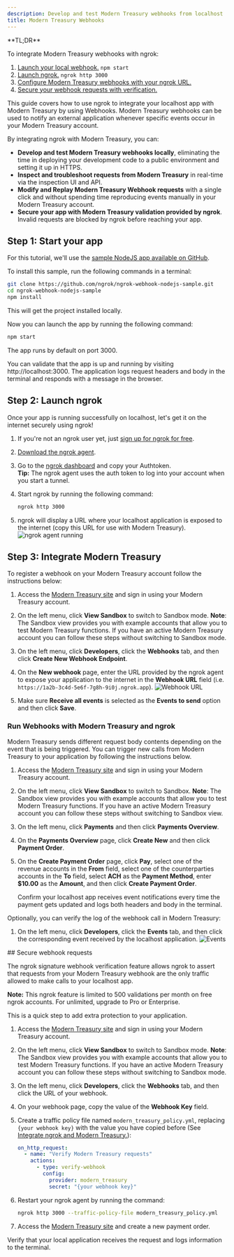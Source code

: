 ```yaml
---
description: Develop and test Modern Treasury webhooks from localhost
title: Modern Treasury Webhooks
---
```


<Tip>
**TL;DR**



To integrate Modern Treasury webhooks with ngrok:

1. [Launch your local webhook.](#start-your-app) `npm start`
1. [Launch ngrok.](#start-ngrok) `ngrok http 3000`
1. [Configure Modern Treasury webhooks with your ngrok URL.](#setup-webhook)
1. [Secure your webhook requests with verification.](#security)
</Tip>

This guide covers how to use ngrok to integrate your localhost app with Modern Treasury by using Webhooks.
Modern Treasury webhooks can be used to notify an external application whenever specific events occur in your Modern Treasury account.

By integrating ngrok with Modern Treasury, you can:

- **Develop and test Modern Treasury webhooks locally**, eliminating the time in deploying your development code to a public environment and setting it up in HTTPS.
- **Inspect and troubleshoot requests from Modern Treasury** in real-time via the inspection UI and API.
- **Modify and Replay Modern Treasury Webhook requests** with a single click and without spending time reproducing events manually in your Modern Treasury account.
- **Secure your app with Modern Treasury validation provided by ngrok**. Invalid requests are blocked by ngrok before reaching your app.

## **Step 1**: Start your app 

For this tutorial, we'll use the [sample NodeJS app available on GitHub](https://github.com/ngrok/ngrok-webhook-nodejs-sample).

To install this sample, run the following commands in a terminal:

```bash
git clone https://github.com/ngrok/ngrok-webhook-nodejs-sample.git
cd ngrok-webhook-nodejs-sample
npm install
```

This will get the project installed locally.

Now you can launch the app by running the following command:

```bash
npm start
```

The app runs by default on port 3000.

You can validate that the app is up and running by visiting http://localhost:3000. The application logs request headers and body in the terminal and responds with a message in the browser.

## **Step 2**: Launch ngrok 

Once your app is running successfully on localhost, let's get it on the internet securely using ngrok!

1. If you're not an ngrok user yet, just [sign up for ngrok for free](https://ngrok.com/signup).

1. [Download the ngrok agent](https://download.ngrok.com).

1. Go to the [ngrok dashboard](https://dashboard.ngrok.com) and copy your Authtoken. <br />
   **Tip:** The ngrok agent uses the auth token to log into your account when you start a tunnel.
1. Start ngrok by running the following command:

   ```bash
   ngrok http 3000
   ```

1. ngrok will display a URL where your localhost application is exposed to the internet (copy this URL for use with Modern Treasury).
   ![ngrok agent running](../img/twilio/img/launch_ngrok_tunnel.png)

## **Step 3**: Integrate Modern Treasury 

To register a webhook on your Modern Treasury account follow the instructions below:

1. Access the [Modern Treasury site](https://app.moderntreasury.com/) and sign in using your Modern Treasury account.

1. On the left menu, click **View Sandbox** to switch to Sandbox mode.
   **Note**: The Sandbox view provides you with example accounts that allow you to test Modern Treasury functions. If you have an active Modern Treasury account you can follow these steps without switching to Sandbox mode.

1. On the left menu, click **Developers**, click the **Webhooks** tab, and then click **Create New Webhook Endpoint**.

1. On the **New webhook** page, enter the URL provided by the ngrok agent to expose your application to the internet in the **Webhook URL** field (i.e. `https://1a2b-3c4d-5e6f-7g8h-9i0j.ngrok.app`).
   ![Webhook URL](../img/modern-treasury/img/ngrok_url_configuration_moderntreasury.png)

1. Make sure **Receive all events** is selected as the **Events to send** option and then click **Save**.

### Run Webhooks with Modern Treasury and ngrok

Modern Treasury sends different request body contents depending on the event that is being triggered.
You can trigger new calls from Modern Treasury to your application by following the instructions below.

1. Access the [Modern Treasury site](https://app.moderntreasury.com/) and sign in using your Modern Treasury account.

1. On the left menu, click **View Sandbox** to switch to Sandbox.
   **Note**: The Sandbox view provides you with example accounts that allow you to test Modern Treasury functions. If you have an active Modern Treasury account you can follow these steps without switching to Sandbox view.

1. On the left menu, click **Payments** and then click **Payments Overview**.

1. On the **Payments Overview** page, click **Create New** and then click **Payment Order**.

1. On the **Create Payment Order** page, click **Pay**, select one of the revenue accounts in the **From** field, select one of the counterparties accounts in the **To** field, select **ACH** as the **Payment Method**, enter **$10.00** as the **Amount**, and then click **Create Payment Order**.

   Confirm your localhost app receives event notifications every time the payment gets updated and logs both headers and body in the terminal.

Optionally, you can verify the log of the webhook call in Modern Treasury:

1. On the left menu, click **Developers**, click the **Events** tab, and then click the corresponding event received by the localhost application.
   ![Events](../img/modern-treasury/img/ngrok_logs_moderntreasury.png)

<InspectingRequests />

<ReplayingRequests />
## Secure webhook requests 

The ngrok signature webhook verification feature allows ngrok to assert that requests from your Modern Treasury webhook are the only traffic allowed to make calls to your localhost app.

**Note:** This ngrok feature is limited to 500 validations per month on free ngrok accounts. For unlimited, upgrade to Pro or Enterprise.

This is a quick step to add extra protection to your application.

1. Access the [Modern Treasury site](https://app.moderntreasury.com/) and sign in using your Modern Treasury account.

1. On the left menu, click **View Sandbox** to switch to Sandbox mode.
   **Note**: The Sandbox view provides you with example accounts that allow you to test Modern Treasury functions. If you have an active Modern Treasury account you can follow these steps without switching to Sandbox mode.

1. On the left menu, click **Developers**, click the **Webhooks** tab, and then click the URL of your webhook.

1. On your webhook page, copy the value of the **Webhook Key** field.

1. Create a traffic policy file named `modern_treasury_policy.yml`, replacing `{your webhook key}` with the value you have copied before (See [Integrate ngrok and Modern Treasury.](#setup-webhook)):

   ```yaml
   on_http_request:
     - name: "Verify Modern Treasury requests"
       actions:
         - type: verify-webhook
           config:
             provider: modern_treasury
             secret: "{your webhook key}"
   ```

1. Restart your ngrok agent by running the command:

   ```bash
   ngrok http 3000 --traffic-policy-file modern_treasury_policy.yml
   ```

1. Access the [Modern Treasury site](https://app.moderntreasury.com/) and create a new payment order.

Verify that your local application receives the request and logs information to the terminal.
